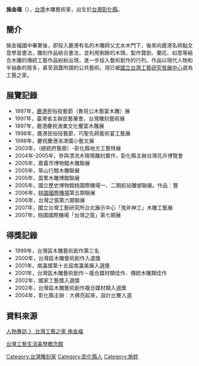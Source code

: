 {{Min-nan
| title     = 施金福
| img       = <!-- [[圖檔名|大小]] -->
| caption   = <!-- 圖片檔案之解釋 -->
| choan-han = 施金福
| han-lo    = <!-- 閩南語漢羅書寫 -->
| choan-lo  = Si Kim-hok
}}
'''施金福'''（{{bd|1955年||||}}），[[台灣|台灣]]木雕藝術家，出生於[[台灣|台灣]][[彰化縣|彰化縣]]。

==簡介==
施金福國中畢業後，即投入鹿港有名的木雕師父尤水木門下，後來向鹿港名師黏文意學習書法，雕刻作品結合書法，並利用剩餘的木頭，製作寶劍、蘭花、如意等結合木雕的傳統工藝作品紛紛出現，進一步投入藝術創作的行列。作品以現代人物和半抽象的居多，甚至涵蓋所謂的公共藝術。現已被[[國立台灣工藝研究發展中心|國立台灣工藝研究發展中心]]選為工藝之家。
==展覽記錄 ==
*1997年，[[鹿港鎮|鹿港]]民俗技藝節（魯班公木藝宴木雕）展
*1997年，臺灣省主辦民藝華會，台灣雕刻藝術展
*1997年，鹿港慶祝漁業文化饗宴木雕展
*1998年，鹿港民俗技藝節，巧聖先師藝術宴工藝展 
*1998年，慶祝慶港洛津國小藝文展 
*2003年，（總統府藝廊）-彰化縣地方工藝特展 
*2004年-2005年，參與漂流木現場雕刻實作，彰化縣主辦台灣花卉博覽會 
*2005年，嘉義市博物館木雕聯展
*2005年，草山行館木雕聯展 
*2005年，苗栗木雕博館聯展
*2005年，國立歷史博物館桃園際機場一、二期航站雕塑聯展。作品：豐 
*2006年，[[桃園國際機場|桃園國際機場]]第五期聯展
*2006年，台灣之窗第六期聯展
*2007年，國立台灣工藝研究所台北展示中心「鬼斧神工」木雕工藝展
*2007年，桃園國際機場「台灣之窗」第七期展

==得獎記錄== 
*1999年，台灣區木雕藝術創作第三名
*2000年，台灣區木雕藝術創作入選獎
*2001年，南瀛獎第十五屆南瀛美展入選獎
*2001年，台灣區木雕藝術創作－複合媒材類佳作、傳統木雕類佳作
*2002年，國家工藝獎入選獎 
*2002年，台灣區木雕藝術創作複合媒材類入選獎
*2004年，彰化縣主辦：大佛亮起來，設計比賽入選
== 資料來源 ==
[http://www.macrocosm.tw/indexmain.php?mmenu=18&sid=9785&cateid=1 人物專訪 》 台灣工藝之家 施金福]

[https://web.archive.org/web/20100915172629/http://www2.ntcri.gov.tw/tlc/html/workshop.asp 台灣工藝生活美學概念館]


[[Category:台灣雕刻家|Category:台灣雕刻家]]
[[Category:彰化縣人|Category:彰化縣人]]
[[Category:施姓|Category:施姓]]
